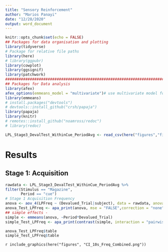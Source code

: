 ```yaml
---
title: "Sensory Reinforcement"
author: "Marios Panayi"
date: "12/28/2020"
output: word_document
---
```

```r
knitr::opts_chunk$set(echo = FALSE)
## Packages for data organisation and plotting
library(tidyverse)
# Package for relative file paths
library(here)
# library(ggpubr)
library(cowplot)
library(ggsignif)
library(patchwork)
################################################################################
## Packages for Data analysis
library(afex)
afex_options(emmeans_model = "multivariate")# use multivariate model for all follow-up tests.
library(emmeans)
# install.packages("devtools")
# devtools::install_github("crsh/papaja")
library(papaja)
library(knitr)
# remotes::install_github("noamross/redoc")
# library(redoc)
```

```r
LPL_Stage3_DevalTest_WithinCue_PeriodAvg <- read_csv(here("figures","figure_data","LPL_Stage3_DevalTest_WithinCue_PeriodAvg.csv"))

```


# Results
## Stage 1: Acquisition
```r
rawdata <- LPL_Stage3_DevalTest_WithinCue_PeriodAvg %>% 
filter(Stimulus == "Magazine",
       Period == "cue")
# Stage 1 Acquisition Frequency
anova <- aov_4(LPFreq ~ (Devalued_Trial|subject), data = rawdata, anova_table = list(correction = "none", es = "pes"))
anova_Test_LPFreq <- apa_print(anova, mse = "FALSE",correction = "none",es = "pes")
## simple effects -
simple <- emmeans(anova, ~Period*Devalued_Trial)
simple_Test_LPFreq <- apa_print(contrast(simple, interaction = "pairwise", by = "Period" ,adjust = "none"))

anova_Test_LPFreq$table
simple_Test_LPFreq$table

```
`r include_graphics(here("figures", "CI_10s_Freq_Combined.png"))`
